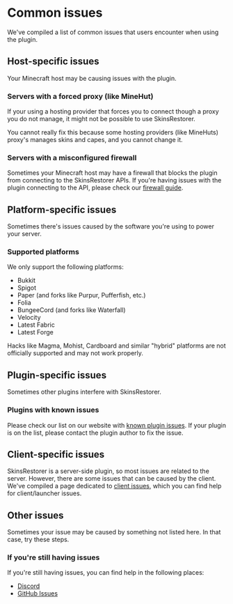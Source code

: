 # Common issues

We've compiled a list of common issues that users encounter when using the plugin.

## Host-specific issues

Your Minecraft host may be causing issues with the plugin.

### Servers with a forced proxy (like MineHut)

If your using a hosting provider that forces you to connect though a proxy you do not manage, it might not be possible to use SkinsRestorer.

You cannot really fix this because some hosting providers (like MineHuts) proxy's manages skins and capes, and you cannot change it.

### Servers with a misconfigured firewall

Sometimes your Minecraft host may have a firewall that blocks the plugin from connecting to the SkinsRestorer APIs.
If you're having issues with the plugin connecting to the API, please check our [firewall guide](/docs/troubleshooting/firewall).

## Platform-specific issues

Sometimes there's issues caused by the software you're using to power your server.

### Supported platforms

We only support the following platforms:

- Bukkit
- Spigot
- Paper (and forks like Purpur, Pufferfish, etc.)
- Folia
- BungeeCord (and forks like Waterfall)
- Velocity
- Latest Fabric
- Latest Forge

Hacks like Magma, Mohist, Cardboard and similar "hybrid" platforms are not officially supported and may not work properly.

## Plugin-specific issues

Sometimes other plugins interfere with SkinsRestorer.

### Plugins with known issues

Please check our list on our website with [known plugin issues](/docs/troubleshooting/incompatibility-list).
If your plugin is on the list, please contact the plugin author to fix the issue.

## Client-specific issues

SkinsRestorer is a server-side plugin, so most issues are related to the server.
However, there are some issues that can be caused by the client.
We've compiled a page dedicated to [client issues](/docs/troubleshooting/launcher-issues), which you can find help for client/launcher issues.

## Other issues

Sometimes your issue may be caused by something not listed here. In that case, try these steps.

### If you're still having issues

If you're still having issues, you can find help in the following places:

- [Discord](https://skinsrestorer.net/discord)
- [GitHub Issues](https://github.com/SkinsRestorer/SkinsRestorerX/issues)

